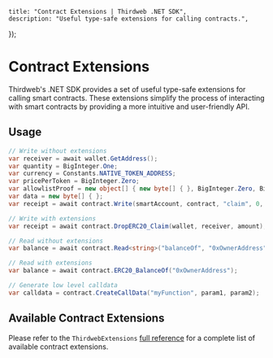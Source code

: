 
	title: "Contract Extensions | Thirdweb .NET SDK",
	description: "Useful type-safe extensions for calling contracts.",
});

# Contract Extensions

Thirdweb's .NET SDK provides a set of useful type-safe extensions for calling smart contracts. These extensions simplify the process of interacting with smart contracts by providing a more intuitive and user-friendly API.

## Usage

```csharp
// Write without extensions
var receiver = await wallet.GetAddress();
var quantity = BigInteger.One;
var currency = Constants.NATIVE_TOKEN_ADDRESS;
var pricePerToken = BigInteger.Zero;
var allowlistProof = new object[] { new byte[] { }, BigInteger.Zero, BigInteger.Zero, Constants.ADDRESS_ZERO };
var data = new byte[] { };
var receipt = await contract.Write(smartAccount, contract, "claim", 0, receiver, quantity, currency, pricePerToken, allowlistProof, data);

// Write with extensions
var receipt = await contract.DropERC20_Claim(wallet, receiver, amount);

// Read without extensions
var balance = await contract.Read<string>("balanceOf", "0xOwnerAddress");

// Read with extensions
var balance = await contract.ERC20_BalanceOf("0xOwnerAddress");

// Generate low level calldata
var calldata = contract.CreateCallData("myFunction", param1, param2);
```

## Available Contract Extensions

Please refer to the `ThirdwebExtensions` [full reference](https://thirdweb-dev.github.io/dotnet/docs/Thirdweb.ThirdwebExtensions.html) for a complete list of available contract extensions.